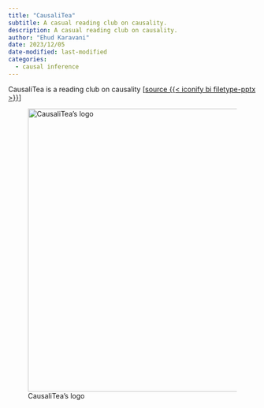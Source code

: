 ```yaml
---
title: "CausaliTea"
subtitle: A casual reading club on causality.
description: A casual reading club on causality.
author: "Ehud Karavani"
date: 2023/12/05
date-modified: last-modified
categories: 
  - causal inference
---
```


CausaliTea is a reading club on causality [[source {{< iconify bi filetype-pptx >}}](causalitea.pptx.pptx)]

![CausaliTea's logo](causalitea.png){width="575"}